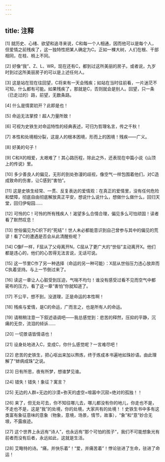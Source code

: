 ```yaml
---
---
---
```

title: 注释
---





[1] 就历史、心绪、欲望和追寻来说，C和每一个人相通，因而他可以是每个人，但爱情之前残疾了，这一独特性把某人确定为C。正如一棵大树，人们在根、干部相同，在枝、梢上不同。

[2] 好像“我”、Z、L、WR，现在还有C，都到过这所美丽的房子。或者说，九岁时到过这所美丽房子的可以是上述任何人。

[3] 这是站在现在往回望，C将来有一天会残疾；如站在当时往前看，一片迷茫不可知，什么都有可能。如果残疾了，那就是C，否则就会是别人。回望，只一条（已走过的）路，前望，无数条路。

[4] 什么是情窦初开？此即是也！

[5] 命运无法掌控！超人力量所致！

[6] 可视为史铁生对命运特性的经典表述，可归为哲理名言，传之千秋！

[7] 本性和处境相分裂，这是人的根本困境，形而上的困境！残疾——广义。

[8] 好美的句子！

[9] C和X的相爱，太艰难了！其心路历程，除此之外，还表现在中篇小说《山顶上的传说》里。

[10] 多少善良人的偏见，无形的到处弥漫的歧视，像空气一样包围着他们，对C造成致命的伤害，让C感到“害怕”。

[11] 这是史铁生经常、一贯、反复表达的爱情观：在真正的爱情里，没有任何危险和壁障，彻底自由彻底解放真正平安，想说什么说什么，想做什么做什么，回归天堂，回归伊甸园……

[12] 可怜的C！可怜的所有残疾人！渴望多么合情合理，偏见多么可怕顽固！读者看了默然叹息！

[13] 世俗偏见为C织下的“死结”！世人未必都能意识到自己曾参与其中的偏见的荒谬！看了C的遭遇是否会从此清醒些呢？

[14] C像F一样，F屈从了父母离开N，C屈从了更广大的“世俗”主动离开X。他们都是违心的，他们的心苦得无法言说，无话可说。

[15] 这一节里C作了另一种选择（命运的另一种可能）：X屈从世俗压力违心放弃而C执着坚持。与上一节倒过来了。

[16] 读这一章让人心脏受到压迫，气喘不均匀！谁没有感受过看不见而空气中都密布的压力，看了这一章“害怕”你就知道了。

[17] 不公平，想不到，没道理，正是命运的本性啊！

[18] 残疾与爱情，是C的命运，广而言之，也是所有人的命运。

[19] 请稍稍注意一下叙述语调吧——我总感觉到：悲苦的释然，压抑的平静，沉痛的无奈，流泪的倾诉……

[20] 一切景语皆情语也！

[21] 设身处地进入C，变成C，你什么感觉呢？一言难尽吧！

[22] 悲苦的史铁生，把心呕出来加以熬炼，终于炼成本书遍地如珠妙语。由此理解了“蚌病成珠”之说。

[23] 日有所思，夜有所梦，想谁梦见谁。

[24] 错失！错失！象征？寓言？

[25] 无边的人群=无边的沙漠=弥天的虚空=喧嚣中沉寂=绝对的孤独！！

[26] 来了，但无处可去，你不知往哪儿去，哪儿都没有你的地儿，你走也不是，不走也不是，这是“我”的处境，你的处境，大家共有的处境！！史铁生书中多有这类富有象征意味的意象（物象，意境，场景，情节，故事），“象”和“意”妙合无垠，不露痕迹。

[27] 这个世界上永远有“诗人”，也永远有“那个可怕的孩子”，我们不可能想象光有前者而没有后者，永远如此，这就是生活。

[28] 艾略特的诗。“痛，并快乐着”！“爱，并痛苦着”！悖论驻进了生命，驻进了命运！
